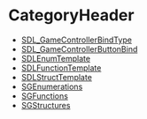 = CategoryHeader =

<!-- BEGIN CATEGORY LIST -->
* [[SDL_GameControllerBindType]]
* [[SDL_GameControllerButtonBind]]
* [[SDLEnumTemplate]]
* [[SDLFunctionTemplate]]
* [[SDLStructTemplate]]
* [[SGEnumerations]]
* [[SGFunctions]]
* [[SGStructures]]
<!-- END CATEGORY LIST -->

